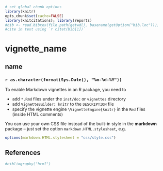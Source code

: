 <!--
%\VignetteEngine{knitr}
%\VignetteIndexEntry{A Markdown Vignette with knitr}
-->

```r
# set global chunk options
library(knitr)
opts_chunk$set(cache=FALSE)
library(knitcitations); library(reports)
#bib <- read.bibtex(file.path(getwd(), basename(getOption("bib.loc"))))
#cite in text using `r citet(bib[1])`
```
# vignette_name
## name
### `r as.character(format(Sys.Date(), "%m-%d-%Y"))`

To enable Markdown vignettes in an R package, you need to

- add `*.Rmd` files under the `inst/doc` or `vignettes` directory
- add `VignetteBuilder: knitr` to the `DESCRIPTION` file
- specify the vignette engine `\VignetteEngine{knitr}` in the `Rmd` files (inside HTML comments)

You can use your own CSS file instead of the built-in style in the **markdown** package -- just set the option `markdown.HTML.stylesheet`, e.g.

```r
options(markdown.HTML.stylesheet = "css/style.css")
```

## References
```r
#bibliography("html") 
```